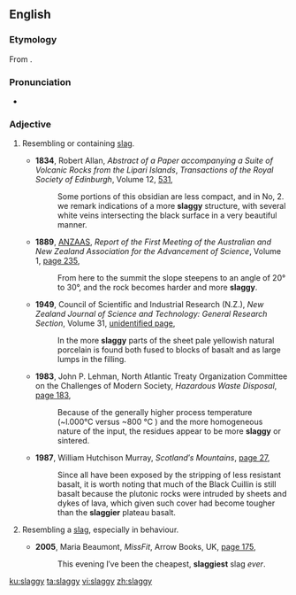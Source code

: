 ==English==

===Etymology===
From {{suffix|slag|y|lang=en}}.

===Pronunciation===
* {{IPA|slæɡiː|lang=en}}

===Adjective===
{{en-adj|er|more}}

# {{label|en|of a material}} Resembling or containing [[slag]].
#* '''1834''', Robert Allan, ''Abstract of a Paper accompanying a Suite of Volcanic Rocks from the Lipari Islands'', ''Transactions of the Royal Society of Edinburgh'', Volume 12, [http://books.google.com.au/books?id=1eYxAQAAMAAJ&pg=PA532&lpg=PA532&dq=%22more|most+slaggy%22+-intitle:%22%22+-inauthor:%22%22&source=bl&ots=9b4j5klEkZ&sig=zz9lmxjp1jOEL8Se6Z9PXmzF26M&hl=en&sa=X&ei=dqtRUIGjKJCSiAfOvIDIAg&redir_esc=y#v=onepage&q=%22more|most%20slaggy%22%20-intitle%3A%22%22%20-inauthor%3A%22%22&f=falsepage 531],
#*: Some portions of this obsidian are less compact, and in No, 2. we remark indications of a more '''slaggy''' structure, with several white veins intersecting the black surface in a very beautiful manner.
#* '''1889''', [[w:Australian and New Zealand Association for the Advancement of Science|ANZAAS]], ''Report of the First Meeting of the Australian and New Zealand Association for the Advancement of Science'', Volume 1, [http://books.google.com.au/books?id=Kl86AQAAIAAJ&q=%22more|most+slaggy%22+-intitle:%22%22+-inauthor:%22%22&dq=%22more|most+slaggy%22+-intitle:%22%22+-inauthor:%22%22&source=bl&ots=fyV245AFaR&sig=zEZ1BW-G84ZIN1Ud7XwdcY44j0o&hl=en&sa=X&ei=dqtRUIGjKJCSiAfOvIDIAg&redir_esc=y page 235],
#*: From here to the summit the slope steepens to an angle of 20° to 30°, and the rock becomes harder and more '''slaggy'''.
#* '''1949''', Council of Scientific and Industrial Research (N.Z.), ''New Zealand Journal of Science and Technology: General Research Section'', Volume 31, [http://books.google.com.au/books?id=qoEhAQAAMAAJ&q=%22more|most+slaggy%22+-intitle:%22%22+-inauthor:%22%22&dq=%22more|most+slaggy%22+-intitle:%22%22+-inauthor:%22%22&source=bl&ots=cVQxyitEL8&sig=MgqAXxdzD3ucKZGiB0AW9aXY9pU&hl=en&sa=X&ei=dqtRUIGjKJCSiAfOvIDIAg&redir_esc=y unidentified page],
#*: In the more '''slaggy''' parts of the sheet pale yellowish natural porcelain is found both fused to blocks of basalt and as large lumps in the filling.
#* '''1983''', John P. Lehman, North Atlantic Treaty Organization Committee on the Challenges of Modern Society, ''Hazardous Waste Disposal'', [http://books.google.com.au/books?id=SFUYAQAAIAAJ&q=%22more|most+slaggy%22+-intitle:%22%22+-inauthor:%22%22&dq=%22more|most+slaggy%22+-intitle:%22%22+-inauthor:%22%22&source=bl&ots=rE5quE0rx1&sig=GXaEklS9G2oRSVdlLnVPV6gaMdM&hl=en&sa=X&ei=dqtRUIGjKJCSiAfOvIDIAg&redir_esc=y page 183],
#*: Because of the generally higher process temperature (~l.000°C versus ~800 °C ) and the more homogeneous nature of the input, the residues appear to be more '''slaggy''' or sintered.
#* '''1987''', William Hutchison Murray, ''Scotland′s Mountains'', [http://books.google.com.au/books?id=SXeCAAAAMAAJ&q=%22slaggier%22|%22%22slaggiest%22+-intitle:%22%22+-inauthor:%22%22&dq=%22slaggier%22|%22%22slaggiest%22+-intitle:%22%22+-inauthor:%22%22&source=bl&ots=jYZ4wDb-VT&sig=2GsrJv9CtLPz4xx54ZI16y2Ld7g&hl=en&sa=X&ei=abJRUIOXHKujiAeNioGgDw&redir_esc=y page 27],
#*: Since all have been exposed by the stripping of less resistant basalt, it is worth noting that much of the Black Cuillin is still basalt because the plutonic rocks were intruded by sheets and dykes of lava, which given such cover had become tougher than the '''slaggier''' plateau basalt.
# {{label|en|UK|Australia|New Zealand|pejorative|of a person}} Resembling a [[slag]], especially in behaviour.
#* '''2005''', Maria Beaumont, ''MissFit'', Arrow Books, UK, [http://books.google.com.au/books?id=H3Hv8-kbAOQC&pg=PA175&lpg=PA175&dq=%22slaggier%22|%22%22slaggiest%22+-intitle:%22%22+-inauthor:%22%22&source=bl&ots=41YNsBh3Gu&sig=AsTjwgu16F9uNen0Dy6qcocYGqw&hl=en&sa=X&ei=abJRUIOXHKujiAeNioGgDw&redir_esc=y#v=onepage&q=%22slaggier%22|%22%22slaggiest%22%20-intitle%3A%22%22%20-inauthor%3A%22%22&f=false page 175],
#*: This evening I′ve been the cheapest, '''slaggiest''' slag ''ever''.

[[ku:slaggy]]
[[ta:slaggy]]
[[vi:slaggy]]
[[zh:slaggy]]